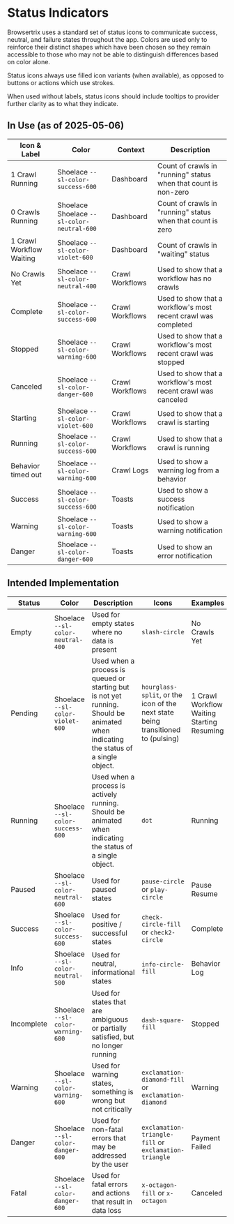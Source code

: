 

<Meta title="Design/Status Indicators" />

# Status Indicators

Browsertrix uses a standard set of status icons to communicate success, neutral,
and failure states throughout the app. Colors are used only to reinforce their
distinct shapes which have been chosen so they remain accessible to those who
may not be able to distinguish differences based on color alone.

Status icons always use filled icon variants (when available), as opposed to
buttons or actions which use strokes.

When used without labels, status icons should include tooltips to provider
further clarity as to what they indicate.

## In Use (as of 2025-05-06)

| Icon & Label                                                                                                                                                                       | Color                                                                                                     | Context         | Description                                                     |
| ---------------------------------------------------------------------------------------------------------------------------------------------------------------------------------- | --------------------------------------------------------------------------------------------------------- | --------------- | --------------------------------------------------------------- |
| <span className="whitespace-nowrap text-success-600"><sl-icon style={{verticalAlign:-2}} name="dot" library="app"></sl-icon> 1 Crawl Running</span>                                | Shoelace <ColorSwatch color="var(--sl-color-success-600)">`--sl-color-success-600`</ColorSwatch>          | Dashboard       | Count of crawls in "running" status when that count is non-zero |
| <span className="whitespace-nowrap text-neutral-600"><sl-icon style={{verticalAlign:-2}} name="dot" library="app"></sl-icon> 0 Crawls Running</span>                               | Shoelace Shoelace <ColorSwatch color="var(--sl-color-neutral-600)">`--sl-color-neutral-600`</ColorSwatch> | Dashboard       | Count of crawls in "running" status when that count is zero     |
| <span className="whitespace-nowrap text-violet-600"><sl-icon style={{verticalAlign:-2}} name="hourglass-split"></sl-icon> 1 Crawl Workflow Waiting</span>                          | Shoelace <ColorSwatch color="var(--sl-color-violet-600)">`--sl-color-violet-600`</ColorSwatch>            | Dashboard       | Count of crawls in "waiting" status                             |
| <span className="whitespace-nowrap text-neutral-400"><sl-icon style={{verticalAlign:-2}} name="slash-circle"></sl-icon> No Crawls Yet</span>                                       | Shoelace <ColorSwatch color="var(--sl-color-neutral-400)">`--sl-color-neutral-400`</ColorSwatch>          | Crawl Workflows | Used to show that a workflow has no crawls                      |
| <span className="whitespace-nowrap text-success-600"><sl-icon style={{verticalAlign:-2}} name="check-circle-fill"></sl-icon> Complete</span>                                       | Shoelace <ColorSwatch color="var(--sl-color-success-600)">`--sl-color-success-600`</ColorSwatch>          | Crawl Workflows | Used to show that a workflow's most recent crawl was completed  |
| <span className="whitespace-nowrap text-warning-600"><sl-icon style={{verticalAlign:-2}} name="dash-square-fill"></sl-icon> Stopped</span>                                         | Shoelace <ColorSwatch color="var(--sl-color-warning-600)">`--sl-color-warning-600`</ColorSwatch>          | Crawl Workflows | Used to show that a workflow's most recent crawl was stopped    |
| <span className="whitespace-nowrap text-danger-600"><sl-icon style={{verticalAlign:-2}} name="x-octagon-fill"></sl-icon> Canceled</span>                                           | Shoelace <ColorSwatch color="var(--sl-color-danger-600)">`--sl-color-danger-600`</ColorSwatch>            | Crawl Workflows | Used to show that a workflow's most recent crawl was canceled   |
| <span className="whitespace-nowrap text-violet-600"><span className="animate-pulse"><sl-icon style={{verticalAlign:-2}} name="dot" library="app"></sl-icon></span> Starting</span> | Shoelace <ColorSwatch color="var(--sl-color-violet-600)">`--sl-color-violet-600`</ColorSwatch>            | Crawl Workflows | Used to show that a crawl is starting                           |
| <span className="whitespace-nowrap text-success-600"><span className="animate-pulse"><sl-icon style={{verticalAlign:-2}} name="dot" library="app"></sl-icon></span> Running</span> | Shoelace <ColorSwatch color="var(--sl-color-success-600)">`--sl-color-success-600`</ColorSwatch>          | Crawl Workflows | Used to show that a crawl is running                            |
| <span className="whitespace-nowrap text-warning-600"><sl-icon style={{verticalAlign:-2}} name="exclamation-diamond-fill"></sl-icon> Behavior timed out</span>                      | Shoelace <ColorSwatch color="var(--sl-color-warning-600)">`--sl-color-warning-600`</ColorSwatch>          | Crawl Logs      | Used to show a warning log from a behavior                      |
| <span className="whitespace-nowrap text-success-600"><sl-icon style={{verticalAlign:-2}} name="check2-circle"></sl-icon> Success</span>                                            | Shoelace <ColorSwatch color="var(--sl-color-success-600)">`--sl-color-success-600`</ColorSwatch>          | Toasts          | Used to show a success notification                             |
| <span className="whitespace-nowrap text-warning-600"><sl-icon style={{verticalAlign:-2}} name="exclamation-triangle"></sl-icon> Warning</span>                                     | Shoelace <ColorSwatch color="var(--sl-color-warning-600)">`--sl-color-warning-600`</ColorSwatch>          | Toasts          | Used to show a warning notification                             |
| <span className="whitespace-nowrap text-danger-600"><sl-icon style={{verticalAlign:-2}} name="exclamation-octagon"></sl-icon> Danger</span>                                        | Shoelace <ColorSwatch color="var(--sl-color-danger-600)">`--sl-color-danger-600`</ColorSwatch>            | Toasts          | Used to show an error notification                              |

## Intended Implementation

| Status                                                                                                                                                                             | Color                                                                                            | Description                                                                                                                         | Icons                                                                                                                                                                                                                                                                                                  | Examples                                                                                                                                                                                                                                                                                                                                                                                                                                                                                                                                      |
| ---------------------------------------------------------------------------------------------------------------------------------------------------------------------------------- | ------------------------------------------------------------------------------------------------ | ----------------------------------------------------------------------------------------------------------------------------------- | ------------------------------------------------------------------------------------------------------------------------------------------------------------------------------------------------------------------------------------------------------------------------------------------------------ | --------------------------------------------------------------------------------------------------------------------------------------------------------------------------------------------------------------------------------------------------------------------------------------------------------------------------------------------------------------------------------------------------------------------------------------------------------------------------------------------------------------------------------------------- |
| <span className="whitespace-nowrap text-neutral-400"><sl-icon style={{verticalAlign:-2}} name="slash-circle"></sl-icon> Empty</span>                                               | Shoelace <ColorSwatch color="var(--sl-color-neutral-400)">`--sl-color-neutral-400`</ColorSwatch> | Used for empty states where no data is present                                                                                      | <span className="whitespace-nowrap"><sl-icon style={{verticalAlign:-2}} name="slash-circle"></sl-icon> `slash-circle`</span>                                                                                                                                                                           | <span className="whitespace-nowrap text-neutral-400"><sl-icon style={{verticalAlign:-2}} name="slash-circle"></sl-icon> No Crawls Yet</span>                                                                                                                                                                                                                                                                                                                                                                                                  |
| <span className="whitespace-nowrap text-violet-600"><sl-icon style={{verticalAlign:-2}} name="hourglass-split"></sl-icon> Pending</span>                                         | Shoelace <ColorSwatch color="var(--sl-color-violet-600)">`--sl-color-violet-600`</ColorSwatch>   | Used when a process is queued or starting but is not yet running. Should be animated when indicating the status of a single object. | <span className="whitespace-nowrap"><sl-icon style={{verticalAlign:-2}} name="hourglass-split"></sl-icon> `hourglass-split`</span>, or the icon of the next state being transitioned to (pulsing)                                                                                                      | <span className="whitespace-nowrap text-violet-600"><sl-icon style={{verticalAlign:-2}} name="hourglass-split"></sl-icon> 1 Crawl Workflow Waiting</span> <br /> <span className="whitespace-nowrap text-violet-600"><span className="animate-pulse"><sl-icon style={{verticalAlign:-2}} name="dot" library="app"></sl-icon></span> Starting</span> <br /> <span className="whitespace-nowrap text-violet-600"><span className="animate-pulse"><sl-icon style={{verticalAlign:-2}} name="play-circle"></sl-icon></span> Resuming</span> |
| <span className="whitespace-nowrap text-success-600"><span className="animate-pulse"><sl-icon style={{verticalAlign:-2}} name="dot" library="app"></sl-icon></span> Running</span> | Shoelace <ColorSwatch color="var(--sl-color-success-600)">`--sl-color-success-600`</ColorSwatch>     | Used when a process is actively running. Should be animated when indicating the status of a single object.                          | <sl-icon style={{verticalAlign:-2}} name="dot" library="app"></sl-icon> `dot`                                                                                                                                                                                                                          | <span className="whitespace-nowrap text-success-600"><span className="animate-pulse"><sl-icon style={{verticalAlign:-2}} name="dot" library="app"></sl-icon></span> Running</span>                                                                                                                                                                                                                                                                                                                                                            |
| <span className="whitespace-nowrap text-neutral-600"><sl-icon style={{verticalAlign:-2}} name="pause-circle"></sl-icon> Paused</span>                                              | Shoelace <ColorSwatch color="var(--sl-color-neutral-600)">`--sl-color-neutral-600`</ColorSwatch> | Used for paused states                                                                                                              | <span className="whitespace-nowrap"><sl-icon style={{verticalAlign:-2}} name="pause-circle"></sl-icon> `pause-circle`</span> or <span className="whitespace-nowrap"><sl-icon style={{verticalAlign:-2}} name="play-circle"></sl-icon> `play-circle`</span>                                             | <span className="whitespace-nowrap text-neutral-600"><sl-icon style={{verticalAlign:-2}} name="pause-circle"></sl-icon> Pause</span> <br/> <span className="whitespace-nowrap text-neutral-600"><sl-icon style={{verticalAlign:-2}} name="play-circle"></sl-icon> Resume</span>                                                                                                                                                                                                                                                               |
| <span className="whitespace-nowrap text-success-600"><sl-icon style={{verticalAlign:-2}} name="check-circle-fill"></sl-icon> Success</span>                                        | Shoelace <ColorSwatch color="var(--sl-color-success-600)">`--sl-color-success-600`</ColorSwatch>     | Used for positive / successful states                                                                                               | <span className="whitespace-nowrap"><sl-icon style={{verticalAlign:-2}} name="check-circle-fill"></sl-icon> `check-circle-fill`</span> or <span className="whitespace-nowrap"><sl-icon style={{verticalAlign:-2}} name="check2-circle"></sl-icon> `check2-circle`</span>                               | <span className="whitespace-nowrap text-success-600"><sl-icon style={{verticalAlign:-2}} name="check-circle-fill"></sl-icon> Complete</span>                                                                                                                                                                                                                                                                                                                                                                                                  |
| <span className="whitespace-nowrap text-neutral-500"><sl-icon style={{verticalAlign:-2}} name="info-circle-fill"></sl-icon> Info</span>                                            | Shoelace <ColorSwatch color="var(--sl-color-neutral-500)">`--sl-color-neutral-500`</ColorSwatch> | Used for neutral, informational states                                                                                              | <span className="whitespace-nowrap"><sl-icon style={{verticalAlign:-2}} name="info-circle-fill"></sl-icon> `info-circle-fill`</span>                                                                                                                                                                   | <span className="whitespace-nowrap text-neutral-500"><sl-icon style={{verticalAlign:-2}} name="info-circle-fill"></sl-icon> Behavior Log</span>                                                                                                                                                                                                                                                                                                                                                                                               |
| <span className="whitespace-nowrap text-warning-600"><sl-icon style={{verticalAlign:-2}} name="dash-square-fill"></sl-icon> Incomplete</span>                                      | Shoelace <ColorSwatch color="var(--sl-color-warning-600)">`--sl-color-warning-600`</ColorSwatch>     | Used for states that are ambiguous or partially satisfied, but no longer running                                                    | <span className="whitespace-nowrap"><sl-icon style={{verticalAlign:-2}} name="dash-square-fill"></sl-icon> `dash-square-fill`</span>                                                                                                                                                                   | <span className="whitespace-nowrap text-warning-600"><sl-icon style={{verticalAlign:-2}} name="dash-square-fill"></sl-icon> Stopped</span>                                                                                                                                                                                                                                                                                                                                                                                                    |
| <span className="whitespace-nowrap text-warning-600"><sl-icon style={{verticalAlign:-2}} name="exclamation-diamond-fill"></sl-icon> Warning</span>                                 | Shoelace <ColorSwatch color="var(--sl-color-warning-600)">`--sl-color-warning-600`</ColorSwatch>     | Used for warning states, something is wrong but not critically                                                                      | <span className="whitespace-nowrap"><sl-icon style={{verticalAlign:-2}} name="exclamation-diamond-fill"></sl-icon> `exclamation-diamond-fill`</span> or <span className="whitespace-nowrap"><sl-icon style={{verticalAlign:-2}} name="exclamation-diamond"></sl-icon> `exclamation-diamond`</span>     | <span className="whitespace-nowrap text-warning-600"><sl-icon style={{verticalAlign:-2}} name="exclamation-diamond-fill"></sl-icon> Warning</span>                                                                                                                                                                                                                                                                                                                                                                                            |
| <span className="whitespace-nowrap text-danger-600"><sl-icon style={{verticalAlign:-2}} name="exclamation-triangle-fill"></sl-icon> Danger</span>                                  | Shoelace <ColorSwatch color="var(--sl-color-danger-600)">`--sl-color-danger-600`</ColorSwatch>   | Used for non-fatal errors that may be addressed by the user                                                                         | <span className="whitespace-nowrap"><sl-icon style={{verticalAlign:-2}} name="exclamation-triangle-fill"></sl-icon> `exclamation-triangle-fill`</span> or <span className="whitespace-nowrap"><sl-icon style={{verticalAlign:-2}} name="exclamation-triangle"></sl-icon> `exclamation-triangle`</span> | <span className="whitespace-nowrap text-danger-600"><sl-icon style={{verticalAlign:-2}} name="exclamation-triangle-fill"></sl-icon> Payment Failed</span>                                                                                                                                                                                                                                                                                                                                                                                              |
| <span className="whitespace-nowrap text-danger-600"><sl-icon style={{verticalAlign:-2}} name="x-octagon-fill"></sl-icon> Fatal</span>                                              | Shoelace <ColorSwatch color="var(--sl-color-danger-600)">`--sl-color-danger-600`</ColorSwatch>   | Used for fatal errors and actions that result in data loss                                                                          | <span className="whitespace-nowrap"><sl-icon style={{verticalAlign:-2}} name="x-octagon-fill"></sl-icon> `x-octagon-fill`</span> or <span className="whitespace-nowrap"><sl-icon style={{verticalAlign:-2}} name="x-octagon"></sl-icon> `x-octagon`</span>                                             | <span className="whitespace-nowrap text-danger-600"><sl-icon style={{verticalAlign:-2}} name="x-octagon-fill"></sl-icon> Canceled</span>                                                                                                                                                                                                                                                                                                                                                                                                      |
